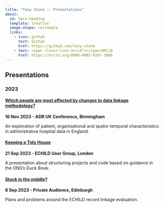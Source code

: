 ```yaml
---
title: "Tony Stone :: Presentations"
about:
  id: hero-heading
  template: trestles
  image-shape: rectangle
  links:
    - icon: github
      text: Github
      href: https://github.com/tony-stone
    - text: <span class="icon-orcid"></span>ORCiD
      href: https://orcid.org/0000-0002-0167-3800
---
```


::: {#hero-heading}
## Presentations

### 2023

#### [Which people are most affected by changes to data linkage methodology?](https://tony-stone.github.io/adruk-conf)

**16 Nov 2023 - ADR UK Conference, Birmingham**

An exploration of patient, organisational and spatio-temporal characteristics in administrative hospital data in England.

#### [Keeping a Tidy House](https://tony-stone.github.io/keeping-a-tidy-house)

**21 Sep 2023 - ECHILD User Group, London**

A presentation about structuring projects and code based on guidance in the ONS's Duck Book.

#### [Stuck in the middle?](https://tony-stone.github.io/keeping-a-tidy-house)

**6 Sep 2023 - Private Audience, Edinburgh**

Plans and problems around the ECHILD record linkage evaluation.
:::
